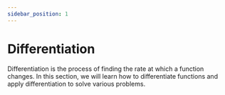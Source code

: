 ```yaml
---
sidebar_position: 1
---
```


# Differentiation

Differentiation is the process of finding the rate at which a function changes.
In this section, we will learn how to differentiate functions and apply differentiation to solve various problems.

